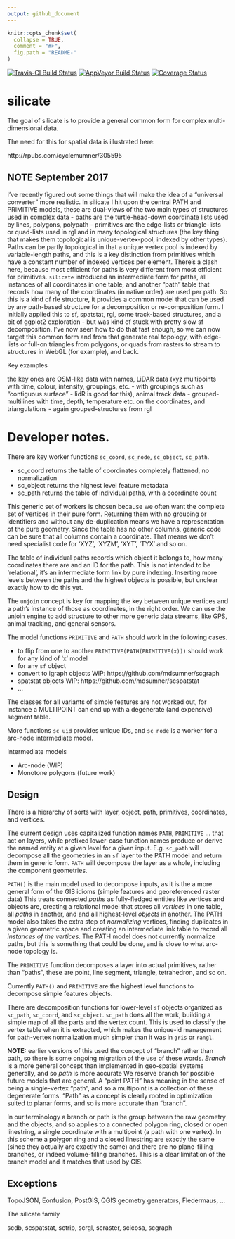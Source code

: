 ```yaml
---
output: github_document
---
```


<!-- README.md is generated from README.Rmd. Please edit that file -->

```r
knitr::opts_chunk$set(
  collapse = TRUE,
  comment = "#>",
  fig.path = "README-"
)
```

[![Travis-CI Build Status](https://travis-ci.org/hypertidy/silicate.svg?branch=master)](https://travis-ci.org/hypertidy/silicate)
[![AppVeyor Build Status](https://ci.appveyor.com/api/projects/status/github/hypertidy/silicate?branch=master&svg=true)](https://ci.appveyor.com/project/hypertidy/silicate)
[![Coverage Status](https://img.shields.io/codecov/c/github/hypertidy/silicate/master.svg)](https://codecov.io/github/hypertidy/silicate?branch=master)

# silicate

The goal of silicate is to provide a general common form for complex multi-dimensional data. 

The need for this for spatial data is illustrated here: 

http://rpubs.com/cyclemumner/305595

## NOTE September 2017

I've recently figured out some things that will make the idea of a "universal converter" more realistic. In silicate I hit upon the central PATH and PRIMITIVE models, these are dual-views of the two main types of structures used in complex data - paths are the turtle-head-down coordinate lists used by lines, polygons, polypath - primitives are the edge-lists or triangle-lists or quad-lists used in rgl and in many topological structures (the key thing that makes them topological is unique-vertex-pool, indexed by other types). Paths can be partly topological in that a unique vertex pool is indexed by variable-length paths, and this is a key distinction from primitives which have a constant number of indexed vertices per element. There's a clash here, because most efficient for paths is very different from most efficient for primitives. `silicate` introduced an intermediate form for paths, all instances of all coordinates in one table, and another "path" table that records how many of the coordinates (in native order) are used per path. So this is a kind of rle structure, it provides a common model that can be used by any path-based structure for a decomposition or re-composition form. I initially applied this to sf, spatstat, rgl, some track-based structures, and a bit of ggplot2 exploration - but was kind of stuck with pretty slow sf decomposition. I've now seen how to do that fast enough, so we can now target this common form and from that generate real topology, with edge-lists or full-on triangles from polygons, or quads from rasters to stream to  structures in WebGL (for example), and back. 

Key examples

the key ones are OSM-like data with names, LiDAR data (xyz multipoints with time, colour, intensity, groupings, etc. - with groupings such as "contiguous surface" - lidR is good for this), animal track data -  grouped-multilines with time, depth, temperature etc. on the coordinates, and triangulations - again grouped-structures from rgl



# Developer notes.

There are key worker functions `sc_coord`, `sc_node`, `sc_object`, `sc_path`.

* sc_coord returns the table of coordinates completely flattened, no normalization
* sc_object returns the highest level feature metadata
* sc_path returns the table of individual paths, with a coordinate count

This generic set of workers is chosen because we often want the complete set of vertices in their pure form. Returning them with no grouping or identifiers and without any de-duplication means we have a representation of the pure geometry. Since the table has no other columns, generic code can be sure that all columns contain a coordinate. That means we don't need specialist code for 'XYZ', 'XYZM', 'XYT', 'TYX' and so on. 

The table of individual paths records which object it belongs to, how many coordinates there are and an ID for the path. This is not intended to be 'relational', it's an intermediate form link by pure indexing. Inserting more levels between the paths and the highest objects is possible, but unclear exactly how to do this yet. 

The `unjoin` concept is key for mapping the key between unique vertices and a path's instance of those as coordinates, in the right order. We can use the unjoin engine to add structure to other more generic data streams, like GPS, animal tracking, and general sensors. 

The model functions `PRIMITIVE` and `PATH` should work in the following cases. 

* to flip from one to another `PRIMITIVE(PATH(PRIMITIVE(x)))` should work for any kind of 'x' model
* for any `sf` object
* convert to igraph objects WIP: https://github.com/mdsumner/scgraph
* spatstat objects WIP: https://github.com/mdsumner/scspatstat
* ...  


The classes for all variants of simple features are not worked out, for instance a MULTIPOINT can end up 
with a degenerate (and expensive) segment table. 

More functions `sc_uid` provides unique IDs, and  `sc_node` is a worker for a arc-node intermediate model. 

Intermediate models

* Arc-node (WIP)
* Monotone polygons (future work)

## Design

There is a  hierarchy of sorts with layer, object, path, primitives, coordinates, and vertices. 

The current design uses capitalized function names `PATH`, `PRIMITIVE` ... that act on layers, while prefixed lower-case function names produce or derive the named entity at a given level for a given input. E.g. `sc_path` will decompose all the geometries in an `sf` layer to the PATH model and return them in generic form. `PATH` will decompose the layer as a whole, including the component geometries. 

`PATH()` is the main model used to decompose inputs, as it is the a more general form of the GIS idioms (simple features and georeferenced raster data) This treats connected *paths* as fully-fledged entities like vertices and objects are, creating a relational model that stores all *vertices* in one table, all *paths* in another, and and all highest-level *objects* in another. The PATH model also takes the extra step of *normalizing* vertices, finding duplicates in a given geometric space and creating an intermediate link table to record all *instances of the vertices*. The PATH model does not currently normalize paths, but this is something that could be done, and is close to what arc-node topology is. 

The `PRIMITIVE` function decomposes a layer into actual primitives, rather than "paths", these are point, line segment, triangle, tetrahedron, and so on. 

Currently `PATH()` and `PRIMITIVE` are the highest level functions to decompose simple features objects.  


There are decomposition functions for lower-level  `sf` objects organized as `sc_path`, `sc_coord`, and `sc_object`. `sc_path` does all the work, building a simple map of all the parts and the vertex count. This is used to classify the vertex table when it is extracted, which makes the unique-id management for path-vertex normalization much simpler than it was in `gris` or `rangl`. 



**NOTE:** earlier versions of this used the concept of "branch" rather than path, so there is some ongoing migration of the use of these words. *Branch* is a more general concept than implemented in geo-spatial systems generally, and so  *path* is more accurate We reserve branch for possible future models that are general.  A "point PATH" has meaning in the sense of being a single-vertex "path", and so a multipoint is a collection of these degenerate forms. "Path" as a concept is clearly rooted in optimization suited to planar forms, and so is more accurate than "branch". 
 
 In our terminology a branch or path is the group between the raw geometry and the objects, and so applies to a connected polygon ring, closed or open linestring, a single coordinate with a multipoint (a path with one vertex). In this scheme a polygon ring and a closed linestring are exactly the same (since they actually are exactly the same) and there are no plane-filling branches, or indeed volume-filling branches. This is a clear limitation of the branch model and it matches that used by GIS. 
 
## Exceptions

TopoJSON, Eonfusion, PostGIS, QGIS geometry generators, Fledermaus, ...


The silicate family

scdb, scspatstat, sctrip, scrgl, scraster, scicosa, scgraph

